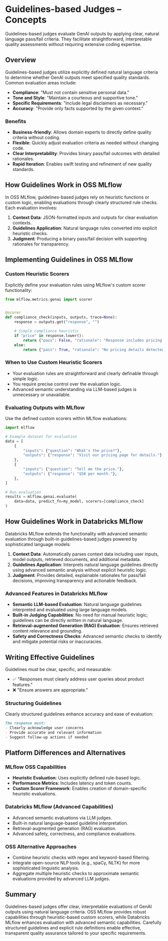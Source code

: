 # Guidelines-based Judges – Concepts

Guidelines-based judges evaluate GenAI outputs by applying clear, natural language pass/fail criteria. They facilitate straightforward, interpretable quality assessments without requiring extensive coding expertise.

## Overview

Guidelines-based judges utilize explicitly defined natural language criteria to determine whether GenAI outputs meet specified quality standards. Common evaluation areas include:

* **Compliance**: "Must not contain sensitive personal data."
* **Tone and Style**: "Maintain a courteous and supportive tone."
* **Specific Requirements**: "Include legal disclaimers as necessary."
* **Accuracy**: "Provide only facts supported by the given context."

### Benefits

* **Business-friendly**: Allows domain experts to directly define quality criteria without coding.
* **Flexible**: Quickly adjust evaluation criteria as needed without changing code.
* **Clear Interpretability**: Provides binary pass/fail outcomes with detailed rationales.
* **Rapid Iteration**: Enables swift testing and refinement of new quality standards.

## How Guidelines Work in OSS MLflow

In OSS MLflow, guidelines-based judges rely on heuristic functions or custom logic, enabling evaluations through clearly structured rule checks. Each evaluation involves:

1. **Context Data**: JSON-formatted inputs and outputs for clear evaluation contexts.
2. **Guidelines Application**: Natural language rules converted into explicit heuristic checks.
3. **Judgment**: Producing a binary pass/fail decision with supporting rationales for transparency.

## Implementing Guidelines in OSS MLflow

### Custom Heuristic Scorers

Explicitly define your evaluation rules using MLflow's custom scorer functionality:

```python
from mlflow.metrics.genai import scorer


@scorer
def compliance_check(inputs, outputs, trace=None):
    response = outputs.get("response", "")

    # Simple compliance heuristic
    if "price" in response.lower():
        return {"pass": False, "rationale": "Response includes pricing details."}
    else:
        return {"pass": True, "rationale": "No pricing details detected."}
```

### When to Use Custom Heuristic Scorers

* Your evaluation rules are straightforward and clearly definable through simple logic.
* You require precise control over the evaluation logic.
* Advanced semantic understanding via LLM-based judges is unnecessary or unavailable.

### Evaluating Outputs with MLflow

Use the defined custom scorers within MLflow evaluations:

```python
import mlflow

# Example dataset for evaluation
data = [
    {
        "inputs": {"question": "What's the price?"},
        "outputs": {"response": "Visit our pricing page for details."},
    },
    {
        "inputs": {"question": "Tell me the price."},
        "outputs": {"response": "$50 per month."},
    },
]

# Run evaluation
results = mlflow.genai.evaluate(
    data=data, predict_fn=my_model, scorers=[compliance_check]
)
```

## How Guidelines Work in Databricks MLflow

Databricks MLflow extends the functionality with advanced semantic evaluation through built-in guidelines-based judges powered by sophisticated language models:

1. **Context Data**: Automatically parses context data including user inputs, model outputs, retrieved documents, and additional metadata.
2. **Guidelines Application**: Interprets natural language guidelines directly using advanced semantic analysis without explicit heuristic logic.
3. **Judgment**: Provides detailed, explainable rationales for pass/fail decisions, improving transparency and actionable feedback.

### Advanced Features in Databricks MLflow

* **Semantic LLM-based Evaluation**: Natural language guidelines interpreted and evaluated using large language models.
* **Built-in Judging Capabilities**: No need for manual heuristic logic; guidelines can be directly written in natural language.
* **Retrieval-augmented Generation (RAG) Evaluation**: Ensures retrieved content relevance and grounding.
* **Safety and Correctness Checks**: Advanced semantic checks to identify and mitigate potential risks or inaccuracies.

## Writing Effective Guidelines

Guidelines must be clear, specific, and measurable:

* ✅ "Responses must clearly address user queries about product features."
* ❌ "Ensure answers are appropriate."

### Structuring Guidelines

Clearly structured guidelines enhance accuracy and ease of evaluation:

```markdown
The response must:
- Clearly acknowledge user concerns
- Provide accurate and relevant information
- Suggest follow-up actions if needed
```

## Platform Differences and Alternatives

### MLflow OSS Capabilities

* **Heuristic Evaluation**: Uses explicitly defined rule-based logic.
* **Performance Metrics**: Includes latency and token counts.
* **Custom Scorer Framework**: Enables creation of domain-specific heuristic evaluations.

### Databricks MLflow (Advanced Capabilities)

* Advanced semantic evaluations via LLM judges.
* Built-in natural language-based guideline interpretation.
* Retrieval-augmented generation (RAG) evaluation.
* Advanced safety, correctness, and compliance evaluations.

### OSS Alternative Approaches

* Combine heuristic checks with regex and keyword-based filtering.
* Integrate open-source NLP tools (e.g., spaCy, NLTK) for more sophisticated linguistic analysis.
* Aggregate multiple heuristic checks to approximate semantic evaluations provided by advanced LLM judges.

## Summary

Guidelines-based judges offer clear, interpretable evaluations of GenAI outputs using natural language criteria. OSS MLflow provides robust capabilities through heuristic-based custom scorers, while Databricks MLflow enhances evaluation with advanced semantic capabilities. Carefully structured guidelines and explicit rule definitions enable effective, transparent quality assurance tailored to your specific requirements.
